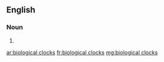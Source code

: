 ==English==

===Noun===
{{head|en|plural}} {{g|p}}

# {{plural of|biological clock|lang=en}}

[[ar:biological clocks]]
[[fr:biological clocks]]
[[mg:biological clocks]]